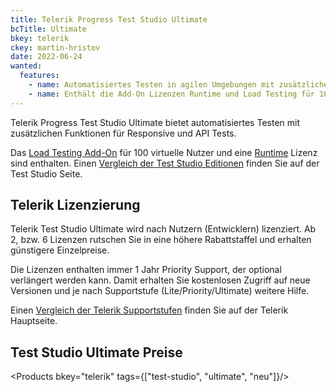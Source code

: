```yaml
---
title: Telerik Progress Test Studio Ultimate
bcTitle: Ultimate
bkey: telerik
ckey: martin-hristov
date: 2022-06-24
wanted:
  features:
    - name: Automatisiertes Testen in agilen Umgebungen mit zusätzlichen Funktionen für Responsive und API Tests
    - name: Enthält die Add-On Lizenzen Runtime und Load Testing für 100 virtuelle Nutzer
---
```




<Intro>

  Telerik Progress Test Studio Ultimate bietet automatisiertes Testen mit zusätzlichen Funktionen für Responsive und API Tests.

  Das [Load Testing Add-On](/hersteller/telerik/test-studio/add-ons/) für 100 virtuelle Nutzer und eine [Runtime](/hersteller/telerik/test-studio/add-ons/) Lizenz sind enthalten. Einen [Vergleich der Test Studio Editionen](/hersteller/telerik/test-studio/#vergleich-der-test-studio-editionen) finden Sie auf der Test Studio Seite.



</Intro>

<TOC />



## Telerik Lizenzierung

 Telerik Test Studio Ultimate wird nach Nutzern (Entwicklern) lizenziert. Ab 2, bzw. 6 Lizenzen rutschen Sie in eine höhere Rabattstaffel und erhalten günstigere Einzelpreise.

  Die Lizenzen enthalten immer 1 Jahr Priority Support, der optional verlängert werden kann. Damit erhalten Sie kostenlosen Zugriff auf neue Versionen und je nach Supportstufe (Lite/Priority/Ultimate) weitere Hilfe.

  Einen [Vergleich der Telerik Supportstufen](/hersteller/telerik/#telerik-support-vergleich) finden Sie auf der Telerik Hauptseite.



## Test Studio Ultimate Preise


<Products bkey="telerik" tags={["test-studio", "ultimate", "neu"]}/>
